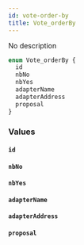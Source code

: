 ```yaml
---
id: vote-order-by
title: Vote_orderBy
---
```


No description

```graphql
enum Vote_orderBy {
  id
  nbNo
  nbYes
  adapterName
  adapterAddress
  proposal
}
```

### Values

#### `id`

#### `nbNo`

#### `nbYes`

#### `adapterName`

#### `adapterAddress`

#### `proposal`
